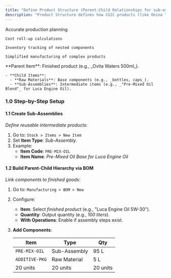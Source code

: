 ```yaml
---
title: "Define Product Structure (Parent-Child Relationships for sub-assemblies & components)"
description: "Product Structure defines how CGIC products (like Onina Tissue or Luca Engine Oil) are built from components and sub-assemblies. "
---
```


<CardGroup cols={1}>
  <Card title="This hierarchy enables">
    Accurate production planning

    Cost roll-up calculations

    Inventory tracking of nested components

    Simplified manufacturing of complex products
  </Card>
  <Card title="Key Concepts">
    **Parent Item**: Finished product (e.g., _Ovita Waters 500ml_).

    - **Child Items**:
      - **Raw Materials**: Base components (e.g., _bottles, caps_).
      - **Sub-Assemblies**: Intermediate items (e.g., _"Pre-Mixed Oil Blend"_ for Luca Engine Oil).
  </Card>
</CardGroup>

### **1.0 Step-by-Step Setup**

#### **1.1 Create Sub-Assemblies**

_Define reusable intermediate products_:

1. Go to: `Stock > Items > New Item`
2. Set **Item Type**: _Sub-Assembly_.
3. Example:
   - **Item Code**: `PRE-MIX-OIL`
   - **Item Name**: _Pre-Mixed Oil Base for Luca Engine Oil_

#### **1.2 Build Parent-Child Hierarchy via BOM**

_Link components to finished goods_:

1. Go to: `Manufacturing > BOM > New`
2. Configure:
   - **Item**: Select _finished product_ (e.g., "Luca Engine Oil 5W-30").
   - **Quantity**: Output quantity (e.g., _100 liters_).
   - **With Operations**: Enable if assembly steps exist.
3. **Add Components**:

   | Item           | Type         | Qty      |
   | -------------- | ------------ | -------- |
   | `PRE-MIX-OIL`  | Sub-Assembly | 95 L     |
   | `ADDITIVE-PKG` | Raw Material | 5 L      |
   | 20 units       | 20 units     | 20 units |

   | |
   | :-- |